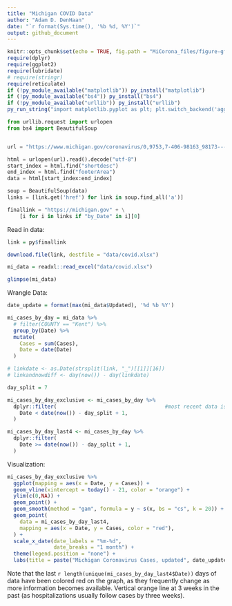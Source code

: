 ```yaml
---
title: "Michigan COVID Data"
author: "Adam D. DenHaan"
date: "`r format(Sys.time(), '%b %d, %Y')`"
output: github_document
---
```


```r
knitr::opts_chunk$set(echo = TRUE, fig.path = "MiCorona_files/figure-gfm/")
require(dplyr)
require(ggplot2)
require(lubridate)
# require(stringr)
require(reticulate)
if (!py_module_available("matplotlib")) py_install("matplotlib")
if (!py_module_available("bs4")) py_install("bs4")
if (!py_module_available("urllib")) py_install("urllib")
py_run_string("import matplotlib.pyplot as plt; plt.switch_backend('agg')")
```

```python
from urllib.request import urlopen
from bs4 import BeautifulSoup


url = "https://www.michigan.gov/coronavirus/0,9753,7-406-98163_98173---,00.html"

html = urlopen(url).read().decode("utf-8")
start_index = html.find("shortdesc")
end_index = html.find("footerArea")
data = html[start_index:end_index]

soup = BeautifulSoup(data)
links = [link.get('href') for link in soup.find_all('a')]

finallink = "https://michigan.gov" + \
    [i for i in links if "by_Date" in i][0]
```



Read in data:
```r
link = py$finallink

download.file(link, destfile = "data/covid.xlsx")

mi_data = readxl::read_excel("data/covid.xlsx")

glimpse(mi_data)
```

Wrangle Data:
```r
date_update = format(max(mi_data$Updated), '%d %b %Y')

mi_cases_by_day = mi_data %>% 
  # filter(COUNTY == "Kent") %>%
  group_by(Date) %>%
  mutate(
    Cases = sum(Cases),
    Date = date(Date)
  ) 

# linkdate <- as.Date(strsplit(link, "_")[[1]][16])
# linkandnowdiff <- day(now()) - day(linkdate)

day_split = 7

mi_cases_by_day_exclusive <- mi_cases_by_day %>%
  dplyr::filter(                                   #most recent data is often inaccurate and revised
    Date < date(now()) - day_split + 1,
  )

mi_cases_by_day_last4 <- mi_cases_by_day %>%
  dplyr::filter(                         
    Date >= date(now()) - day_split + 1,
  )
```

Visualization:
```r
mi_cases_by_day_exclusive %>%
  ggplot(mapping = aes(x = Date, y = Cases)) +
  geom_vline(xintercept = today() - 21, color = "orange") +
  ylim(c(0,NA)) +
  geom_point() + 
  geom_smooth(method = "gam", formula = y ~ s(x, bs = "cs", k = 20)) +
  geom_point(
    data = mi_cases_by_day_last4,
    mapping = aes(x = Date, y = Cases, color = "red"),
  ) +
  scale_x_date(date_labels = "%m-%d",
               date_breaks = "1 month") + 
  theme(legend.position = "none") +
  labs(title = paste("Michigan Coronavirus Cases, updated", date_update))
```

Note that the last `r length(unique(mi_cases_by_day_last4$Date))` days of data have been colored red on the graph, as they frequently change as more information becomes available. Vertical orange line at 3 weeks in the past (as hospitalizations usually follow cases by three weeks).
